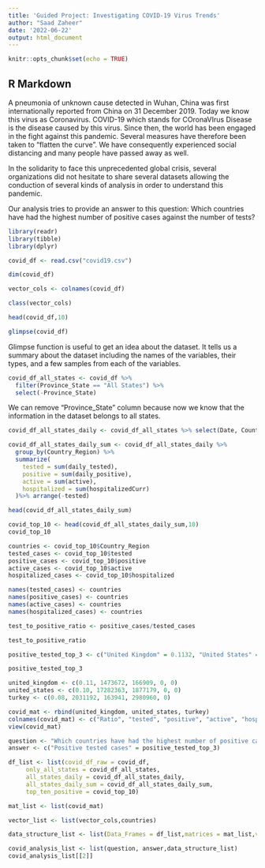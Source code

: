 ---
title: 'Guided Project: Investigating COVID-19 Virus Trends'
author: "Saad Zaheer"
date: '2022-06-22'
output: html_document
---

```{r setup, include=FALSE}
knitr::opts_chunk$set(echo = TRUE)
```

## R Markdown

A pneumonia of unknown cause detected in Wuhan, China was first internationally reported from China on 31 December 2019. Today we know this virus as Coronavirus. COVID-19 which stands for COronaVIrus Disease is the disease caused by this virus. Since then, the world has been engaged in the fight against this pandemic. Several measures have therefore been taken to "flatten the curve". We have consequently experienced social distancing and many people have passed away as well.

In the solidarity to face this unprecedented global crisis, several organizations did not hesitate to share several datasets allowing the conduction of several kinds of analysis in order to understand this pandemic.

Our analysis tries to provide an answer to this question: Which countries have had the highest number of positive cases against the number of tests?

```{r}
library(readr)
library(tibble)
library(dplyr)
```


```{r}
covid_df <- read.csv("covid19.csv")
```
```{r}
dim(covid_df)
```
```{r}
vector_cols <- colnames(covid_df)
```
```{r}
class(vector_cols)
```
```{r}
head(covid_df,10)
```
```{r}
glimpse(covid_df)
```
Glimpse function is useful to get an idea about the dataset. It tells us a summary about the dataset including the names of the variables, their types, and a few samples from each of the variables. 

```{r}
covid_df_all_states <- covid_df %>% 
  filter(Province_State == "All States") %>% 
  select(-Province_State)

```


We can remove "Province_State" column because now we know that the information in the dataset belongs to all states.

```{r}
covid_df_all_states_daily <- covid_df_all_states %>% select(Date, Country_Region, active, hospitalizedCurr, daily_tested, daily_positive)
```

```{r}
covid_df_all_states_daily_sum <- covid_df_all_states_daily %>%
  group_by(Country_Region) %>%
  summarize(
    tested = sum(daily_tested),
    positive = sum(daily_positive),
    active = sum(active),
    hospitalized = sum(hospitalizedCurr)
  )%>% arrange(-tested)
```
```{r}
head(covid_df_all_states_daily_sum)
```



```{r}
covid_top_10 <- head(covid_df_all_states_daily_sum,10)
covid_top_10
```

```{r}
countries <- covid_top_10$Country_Region
tested_cases <- covid_top_10$tested
positive_cases <- covid_top_10$positive
active_cases <- covid_top_10$active
hospitalized_cases <- covid_top_10$hospitalized
```

```{r}
names(tested_cases) <- countries
names(positive_cases) <- countries
names(active_cases) <- countries
names(hospitalized_cases) <- countries

```

```{r}
test_to_positive_ratio <- positive_cases/tested_cases
```

```{r}
test_to_positive_ratio
```

```{r}
positive_tested_top_3 <- c("United Kingdom" = 0.1132, "United States" = 0.1086, "Turkey" = 0.0807)
```

```{r}
positive_tested_top_3
```

```{r}
united_kingdom <- c(0.11, 1473672, 166909, 0, 0)
united_states <- c(0.10, 17282363, 1877179, 0, 0)
turkey <- c(0.08, 2031192, 163941, 2980960, 0)
```


```{r}
covid_mat <- rbind(united_kingdom, united_states, turkey)
colnames(covid_mat) <- c("Ratio", "tested", "positive", "active", "hospitalized")
view(covid_mat)
```

```{r}
question <- "Which countries have had the highest number of positive cases against the number of tests?"
answer <- c("Positive tested cases" = positive_tested_top_3)
```

```{r}
df_list <- list(covid_df_raw = covid_df,
     only_all_states = covid_df_all_states,
     all_states_daily = covid_df_all_states_daily,
     all_states_daily_sum = covid_df_all_states_daily_sum,
     top_ten_positive = covid_top_10)
```
```{r}
mat_list <- list(covid_mat)
```
```{r}
vector_list <- list(vector_cols,countries)
```
```{r}
data_structure_list <- list(Data_Frames = df_list,matrices = mat_list,vector = vector_list)
```
```{r}
covid_analysis_list <- list(question, answer,data_structure_list)
covid_analysis_list[[2]]
```

























